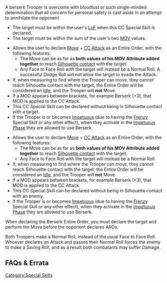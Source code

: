 {{section-special-skills}}


{{n4only}}
{{n4list}}
A berserk Trooper is overcome with bloodlust or such single-minded determination that all concern for personal safety is cast aside in an attempt to annihilate the opponent.


{{update | PDF 2.1, July 2023}}
{{skillbox |red| BERSERK | ENTIRE ORDER }}
{{skill-label | Attack, {{erratahighlight}}CC Attack,{{erratahighlight-end}} CC Special Skill, Movement, Optional. }}
{{requirements}}
{{update-end}}
* The target must be within the user's [[LoF]] when this CC Special Skill is declared.
* The target must be within the sum of the user's two [[MOV]] values.
{{effects}}
{{update | PDF 2.1, July 2023}}
* Allows the user to declare [[Move]] + [[CC Attack]] as an Entire Order, with the following features: {{seefaq | Berserk can be declared while in Engaged State.}}
** The Move can be as far as '''both values of his MOV Attribute added together''' to reach [[Silhouette contact]] with the target.
** Any Face to Face Roll with the target will instead be a Normal Roll. {{erratahighlight}}A successful Dodge Roll will not allow the target to evade the Attack.{{erratahighlight-end}}
* If, when measuring to find where the Trooper can move, they cannot reach Silhouette contact with the target, the Entire Order will be considered an [[Idle]], and the Trooper will '''not''' Move. 
* If a MOD appears between brackets, for example Berserk (+3), that MOD is applied to the CC Attack.
* This CC Special Skill can be declared without being in Silhouette contact with {{erratahighlight}}a target{{erratahighlight-end}}.
* If the Trooper is or becomes [[Impetuous]] (due to having the [[Frenzy]] Special Skill or any other effect), when they activate in the [[Impetuous Phase]] they are allowed to use Berserk.
{{update-end}}
{{original}}
* Allows the user to declare [[Move]] + [[CC Attack]] as an Entire Order, with the following features: {{seefaq | Berserk can be declared while in Engaged State.}}
** The Move can be as far as '''both values of his MOV Attribute added together''' to reach [[Silhouette contact]] with the target.
** Any Face to Face Roll with the target will instead be a Normal Roll.
* If, when measuring to find where the Trooper can move, they cannot reach Silhouette contact with the target, the Entire Order will be considered an [[Idle]], and the Trooper will '''not''' Move. 
* If a MOD appears between brackets, for example Berserk (+3), that MOD is applied to the CC Attack.
* This CC Special Skill can be declared without being in Silhouette contact with {{originalhighlight}}an enemy{{originalhighlight-end}}.
* If the Trooper is or becomes [[Impetuous]] (due to having the [[Frenzy]] Special Skill or any other effect), when they activate in the [[Impetuous Phase]] they are allowed to use Berserk.
{{original-end}}


{{remember-start}}
When declaring the Berserk Entire Order, you must declare the target and perform the Move before the opponent declares AROs.

Both Troopers make a Normal Roll, instead of the usual Face to Face Roll. Whoever declares an Attack and passes their Normal Roll forces the enemy to make a Saving Roll, and as a result both combatants may suffer Damage.

{{remember-end}}


== FAQs & Errata ==

{{faqbox |
type = errata |
title = N4 Errata |
version = 1.0, Jan 2021 |
q = [Errata] Can you use Berserk if you start the Order in Engaged State? |
a = Yes. Berserk can be declared while in Engaged State. |
related = [[Berserk]], [[Engaged State]] }}


{{faqbox |
type = faq |
title = N4 FAQ |
version = Updated 1.1.1, Dec 2021 |
q = <s>Q: Can the target Dodge the Berserk Attack?</s> {{erratahighlight}}Q: Can a Dodge avoid the CC Attack part of a Berserk Entire Order?{{erratahighlight-end}} |
a = <s>A: No. Berserk does not produce Face to Face Rolls, so you will not avoid the Attack.</s> {{erratahighlight}}A: No, Berserk cannot be evaded with a Dodge.{{erratahighlight-end}} A Successful Dodge Roll will only allow the Trooper to move and cancel the Engaged State. |
related = [[Berserk]], [[Dodge]] }}


{{faqbox |
type = faq |
title = N4 FAQ |
version = 1.0, Jan 2021 |
q = Q: Can Berserk be used while in a Fireteam? |
a = A: Yes. Only the Troops with Berserk will perform the Skill, the rest will perform an Idle and the Team Leader will be the only one performing the CC Attack. |
related = [[Berserk]], [[Fireteams in the Active Turn]] }}
{{n4end}}



[[Category:Special Skills]]